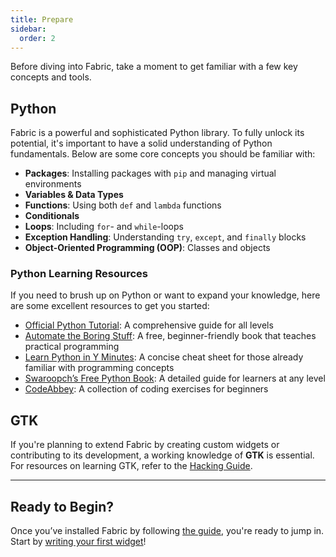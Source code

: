 ```yaml
---
title: Prepare
sidebar:
  order: 2
---
```


Before diving into Fabric, take a moment to get familiar with a few key concepts and tools.

## Python

Fabric is a powerful and sophisticated Python library. To fully unlock its potential, it's important to have a solid understanding of Python fundamentals. Below are some core concepts you should be familiar with:

- **Packages**: Installing packages with `pip` and managing virtual environments
- **Variables & Data Types**
- **Functions**: Using both `def` and `lambda` functions
- **Conditionals**
- **Loops**: Including `for`- and `while`-loops
- **Exception Handling**: Understanding `try`, `except`, and `finally` blocks
- **Object-Oriented Programming (OOP)**: Classes and objects

### Python Learning Resources

If you need to brush up on Python or want to expand your knowledge, here are some excellent resources to get you started:

- [Official Python Tutorial](https://docs.python.org/3/tutorial/): A comprehensive guide for all levels
- [Automate the Boring Stuff](https://automatetheboringstuff.com/): A free, beginner-friendly book that teaches practical programming
- [Learn Python in Y Minutes](https://learnxinyminutes.com/docs/python3/): A concise cheat sheet for those already familiar with programming concepts
- [Swaroopch’s Free Python Book](http://python.swaroopch.com/): A detailed guide for learners at any level
- [CodeAbbey](http://www.codeabbey.com/): A collection of coding exercises for beginners

## GTK

If you're planning to extend Fabric by creating custom widgets or contributing to its development, a working knowledge of **GTK** is essential. For resources on learning GTK, refer to the [Hacking Guide](../guide/hacking-guide.md).

---

## Ready to Begin?

Once you’ve installed Fabric by following [the guide](./installation-guide.mdx), you're ready to jump in. Start by [writing your first widget](../guide/first-widget.mdx)!
